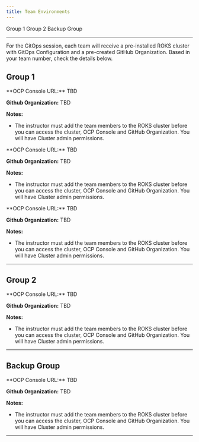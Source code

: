 ```yaml
---
title: Team Environments
---
```


<AnchorLinks>
  <AnchorLink>Group 1</AnchorLink>
  <AnchorLink>Group 2</AnchorLink>
  <AnchorLink>Backup Group</AnchorLink>
</AnchorLinks>

***

For the GitOps session, each team will receive a pre-installed ROKS cluster with GitOps Configuration and a pre-created GitHub Organization. Based in your team number, check the details below.

<Accordion>

## Group 1

<AccordionItem title="Team 01">
**OCP Console URL:**
TBD

**Github Organization:**
TBD

**Notes:**
  - The instructor must add the team members to the ROKS cluster before you can access the cluster, OCP Console and GitHub Organization. You will have Cluster admin permissions.
</AccordionItem>

<AccordionItem title="Team 02">
**OCP Console URL:**
TBD

**Github Organization:**
TBD

**Notes:**
  - The instructor must add the team members to the ROKS cluster before you can access the cluster, OCP Console and GitHub Organization. You will have Cluster admin permissions.
</AccordionItem>

<AccordionItem title="Team 03">
**OCP Console URL:**
TBD

**Github Organization:**
TBD

**Notes:**
  - The instructor must add the team members to the ROKS cluster before you can access the cluster, OCP Console and GitHub Organization. You will have Cluster admin permissions.
</AccordionItem>


***

## Group 2

<AccordionItem title="Team 09">
**OCP Console URL:**
TBD

**Github Organization:**
TBD

**Notes:**
  - The instructor must add the team members to the ROKS cluster before you can access the cluster, OCP Console and GitHub Organization. You will have Cluster admin permissions.
</AccordionItem>

***

## Backup Group

<AccordionItem title="Backup 01">
**OCP Console URL:**
TBD

**Github Organization:**
TBD

**Notes:**
  - The instructor must add the team members to the ROKS cluster before you can access the cluster, OCP Console and GitHub Organization. You will have Cluster admin permissions.
</AccordionItem>


***

</Accordion>
